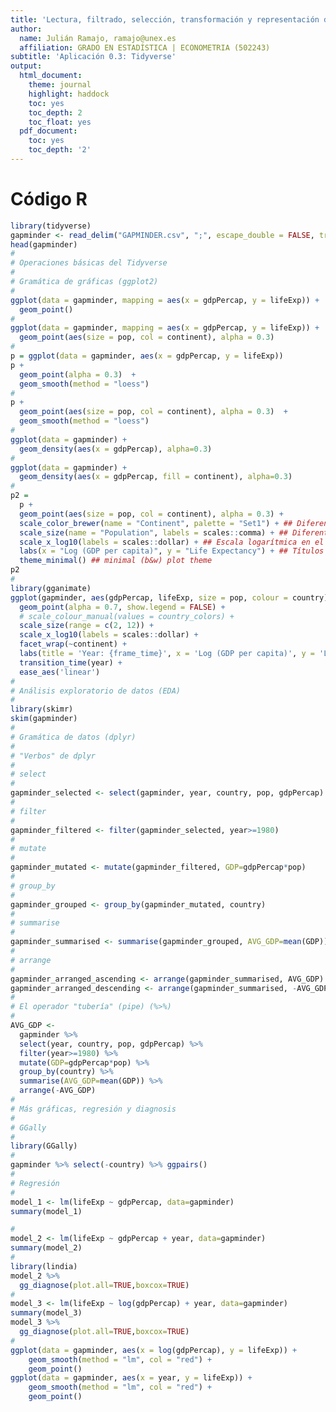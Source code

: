 ```yaml
---
title: 'Lectura, filtrado, selección, transformación y representación de datos en R con Tidyverse'
author:
  name: Julián Ramajo, ramajo@unex.es
  affiliation: GRADO EN ESTADÍSTICA | ECONOMETRIA (502243)
subtitle: 'Aplicación 0.3: Tidyverse'
output:
  html_document:
    theme: journal
    highlight: haddock
    toc: yes
    toc_depth: 2
    toc_float: yes
  pdf_document:
    toc: yes
    toc_depth: '2'
---
```


# Código R

```r
library(tidyverse)
gapminder <- read_delim("GAPMINDER.csv", ";", escape_double = FALSE, trim_ws = TRUE)
head(gapminder)
#
# Operaciones básicas del Tidyverse
#
# Gramática de gráficas (ggplot2)
#
ggplot(data = gapminder, mapping = aes(x = gdpPercap, y = lifeExp)) + 
  geom_point()
#
ggplot(data = gapminder, mapping = aes(x = gdpPercap, y = lifeExp)) +  
  geom_point(aes(size = pop, col = continent), alpha = 0.3)
#
p = ggplot(data = gapminder, aes(x = gdpPercap, y = lifeExp))
p + 
  geom_point(alpha = 0.3)  +
  geom_smooth(method = "loess")
#
p + 
  geom_point(aes(size = pop, col = continent), alpha = 0.3)  +
  geom_smooth(method = "loess") 
#
ggplot(data = gapminder) + 
  geom_density(aes(x = gdpPercap), alpha=0.3)
#
ggplot(data = gapminder) + 
  geom_density(aes(x = gdpPercap, fill = continent), alpha=0.3)
#
p2 =
  p +
  geom_point(aes(size = pop, col = continent), alpha = 0.3) +
  scale_color_brewer(name = "Continent", palette = "Set1") + ## Diferente  escala de colores
  scale_size(name = "Population", labels = scales::comma) + ## Diferentes escala de puntos
  scale_x_log10(labels = scales::dollar) + ## Escala logarítmica en el eje X y unidades de $ 
  labs(x = "Log (GDP per capita)", y = "Life Expectancy") + ## Títulos en los ejes
  theme_minimal() ## minimal (b&w) plot theme
p2
#
library(gganimate)
ggplot(gapminder, aes(gdpPercap, lifeExp, size = pop, colour = country)) +
  geom_point(alpha = 0.7, show.legend = FALSE) +
  # scale_colour_manual(values = country_colors) +
  scale_size(range = c(2, 12)) +
  scale_x_log10(labels = scales::dollar) +
  facet_wrap(~continent) +
  labs(title = 'Year: {frame_time}', x = 'Log (GDP per capita)', y = 'Life expectancy') +
  transition_time(year) +
  ease_aes('linear')
#
# Análisis exploratorio de datos (EDA)
#
library(skimr)
skim(gapminder)
#
# Gramática de datos (dplyr)
#
# "Verbos" de dplyr
#
# select
#
gapminder_selected <- select(gapminder, year, country, pop, gdpPercap)
#
# filter
#
gapminder_filtered <- filter(gapminder_selected, year>=1980)
#
# mutate
#
gapminder_mutated <- mutate(gapminder_filtered, GDP=gdpPercap*pop)
#
# group_by
#
gapminder_grouped <- group_by(gapminder_mutated, country)
#
# summarise
#
gapminder_summarised <- summarise(gapminder_grouped, AVG_GDP=mean(GDP))
#
# arrange
#
gapminder_arranged_ascending <- arrange(gapminder_summarised, AVG_GDP)
gapminder_arranged_descending <- arrange(gapminder_summarised, -AVG_GDP)
#
# El operador "tubería" (pipe) (%>%)
#
AVG_GDP <- 
  gapminder %>% 
  select(year, country, pop, gdpPercap) %>% 
  filter(year>=1980) %>% 
  mutate(GDP=gdpPercap*pop) %>% 
  group_by(country) %>% 
  summarise(AVG_GDP=mean(GDP)) %>% 
  arrange(-AVG_GDP)
#
# Más gráficas, regresión y diagnosis
#
# GGally 
#
library(GGally)
#
gapminder %>% select(-country) %>% ggpairs()
#
# Regresión
#
model_1 <- lm(lifeExp ~ gdpPercap, data=gapminder)
summary(model_1)

#
model_2 <- lm(lifeExp ~ gdpPercap + year, data=gapminder)
summary(model_2)
#
library(lindia)
model_2 %>% 
  gg_diagnose(plot.all=TRUE,boxcox=TRUE)
#
model_3 <- lm(lifeExp ~ log(gdpPercap) + year, data=gapminder)
summary(model_3)
model_3 %>% 
  gg_diagnose(plot.all=TRUE,boxcox=TRUE)
#
ggplot(data = gapminder, aes(x = log(gdpPercap), y = lifeExp)) + 
    geom_smooth(method = "lm", col = "red") + 
    geom_point()
ggplot(data = gapminder, aes(x = year, y = lifeExp)) + 
    geom_smooth(method = "lm", col = "red") + 
    geom_point()
```
